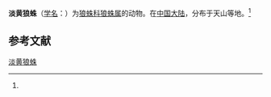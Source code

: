 {{Speciesbox
| name = 淡黄狼蛛
| status = 
| status_system = 
| image = 
| genus = Lycosa
| species = flavida
| authority = (Cambridge, 1885)<ref name='id13817'>{{cite web| url =http://www.bioinfo.cn/db05/BjdwSpecies.php?action=view&id=13817| title =淡黄狼蛛| work =《中国动物物种编目数据库》| publisher =中国科学院微生物研究所| author =中国科学院动物研究所| accessdate =2009-04-28| deadurl =yes| archiveurl =https://web.archive.org/web/20160305034758/http://www.bioinfo.cn/db05/BjdwSpecies.php?action=view&id=13817| archivedate =2016-03-05}}</ref>
}}

'''淡黄狼蛛'''（[[学名|学名]]：{{lang|la|''Lycosa flavida''}}）为[[狼蛛科|狼蛛科]][[狼蛛属|狼蛛属]]的动物。在[[中国大陆|中国大陆]]，分布于天山等地。<ref name='id13817'/>

== 参考文献 ==
{{reflist}}

{{Wikispecies|Lycosa flavida}}

[[Category:狼蛛属|淡黄狼蛛]]


{{蜘蛛小作品}}